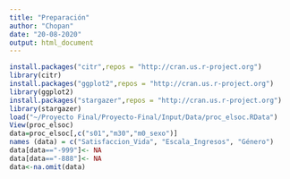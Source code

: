 ```yaml
---
title: "Preparación"
author: "Chopan"
date: "20-08-2020"
output: html_document
---
```



```r
install.packages("citr",repos = "http://cran.us.r-project.org")
library(citr)
install.packages("ggplot2",repos = "http://cran.us.r-project.org")
library(ggplot2)
install.packages("stargazer",repos = "http://cran.us.r-project.org")
library(stargazer)
load("~/Proyecto Final/Proyecto-Final/Input/Data/proc_elsoc.RData")
View(proc_elsoc)
data=proc_elsoc[,c("s01","m30","m0_sexo")]
names (data) = c("Satisfaccion_Vida", "Escala_Ingresos", "Género")
data[data=="-999"]<- NA
data[data=="-888"]<- NA
data<-na.omit(data)
```

